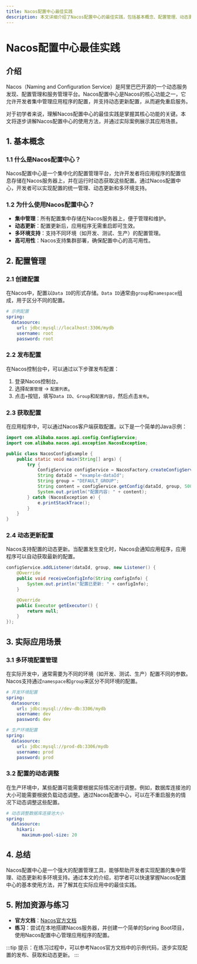 ```yaml
---
title: Nacos配置中心最佳实践
description: 本文详细介绍了Nacos配置中心的最佳实践，包括基本概念、配置管理、动态更新、实际应用场景以及总结与资源推荐。适合初学者快速上手Nacos配置中心。
---
```


# Nacos配置中心最佳实践

## 介绍

Nacos（Naming and Configuration Service）是阿里巴巴开源的一个动态服务发现、配置管理和服务管理平台。Nacos配置中心是Nacos的核心功能之一，它允许开发者集中管理应用程序的配置，并支持动态更新配置，从而避免重启服务。

对于初学者来说，理解Nacos配置中心的最佳实践是掌握其核心功能的关键。本文将逐步讲解Nacos配置中心的使用方法，并通过实际案例展示其应用场景。

## 1. 基本概念

### 1.1 什么是Nacos配置中心？

Nacos配置中心是一个集中化的配置管理平台，允许开发者将应用程序的配置信息存储在Nacos服务器上，并在运行时动态获取这些配置。通过Nacos配置中心，开发者可以实现配置的统一管理、动态更新和多环境支持。

### 1.2 为什么使用Nacos配置中心？

- **集中管理**：所有配置集中存储在Nacos服务器上，便于管理和维护。
- **动态更新**：配置更新后，应用程序无需重启即可生效。
- **多环境支持**：支持不同环境（如开发、测试、生产）的配置管理。
- **高可用性**：Nacos支持集群部署，确保配置中心的高可用性。

## 2. 配置管理

### 2.1 创建配置

在Nacos中，配置以`Data ID`的形式存储。`Data ID`通常由`group`和`namespace`组成，用于区分不同的配置。

```yaml
# 示例配置
spring:
  datasource:
    url: jdbc:mysql://localhost:3306/mydb
    username: root
    password: root
```

### 2.2 发布配置

在Nacos控制台中，可以通过以下步骤发布配置：

1. 登录Nacos控制台。
2. 选择`配置管理` -> `配置列表`。
3. 点击`+`按钮，填写`Data ID`、`Group`和`配置内容`，然后点击`发布`。

### 2.3 获取配置

在应用程序中，可以通过Nacos客户端获取配置。以下是一个简单的Java示例：

```java
import com.alibaba.nacos.api.config.ConfigService;
import com.alibaba.nacos.api.exception.NacosException;

public class NacosConfigExample {
    public static void main(String[] args) {
        try {
            ConfigService configService = NacosFactory.createConfigService("127.0.0.1:8848");
            String dataId = "example-dataId";
            String group = "DEFAULT_GROUP";
            String content = configService.getConfig(dataId, group, 5000);
            System.out.println("配置内容: " + content);
        } catch (NacosException e) {
            e.printStackTrace();
        }
    }
}
```

### 2.4 动态更新配置

Nacos支持配置的动态更新。当配置发生变化时，Nacos会通知应用程序，应用程序可以自动获取最新的配置。

```java
configService.addListener(dataId, group, new Listener() {
    @Override
    public void receiveConfigInfo(String configInfo) {
        System.out.println("配置已更新: " + configInfo);
    }

    @Override
    public Executor getExecutor() {
        return null;
    }
});
```

## 3. 实际应用场景

### 3.1 多环境配置管理

在实际开发中，通常需要为不同的环境（如开发、测试、生产）配置不同的参数。Nacos支持通过`namespace`和`group`来区分不同环境的配置。

```yaml
# 开发环境配置
spring:
  datasource:
    url: jdbc:mysql://dev-db:3306/mydb
    username: dev
    password: dev

# 生产环境配置
spring:
  datasource:
    url: jdbc:mysql://prod-db:3306/mydb
    username: prod
    password: prod
```

### 3.2 配置的动态调整

在生产环境中，某些配置可能需要根据实际情况进行调整。例如，数据库连接池的大小可能需要根据负载动态调整。通过Nacos配置中心，可以在不重启服务的情况下动态调整这些配置。

```yaml
# 动态调整数据库连接池大小
spring:
  datasource:
    hikari:
      maximum-pool-size: 20
```

## 4. 总结

Nacos配置中心是一个强大的配置管理工具，能够帮助开发者实现配置的集中管理、动态更新和多环境支持。通过本文的介绍，初学者可以快速掌握Nacos配置中心的基本使用方法，并了解其在实际应用中的最佳实践。

## 5. 附加资源与练习

- **官方文档**：[Nacos官方文档](https://nacos.io/zh-cn/docs/what-is-nacos.html)
- **练习**：尝试在本地搭建Nacos服务器，并创建一个简单的Spring Boot项目，使用Nacos配置中心管理应用程序的配置。

:::tip
提示：在练习过程中，可以参考Nacos官方文档中的示例代码，逐步实现配置的发布、获取和动态更新。
:::